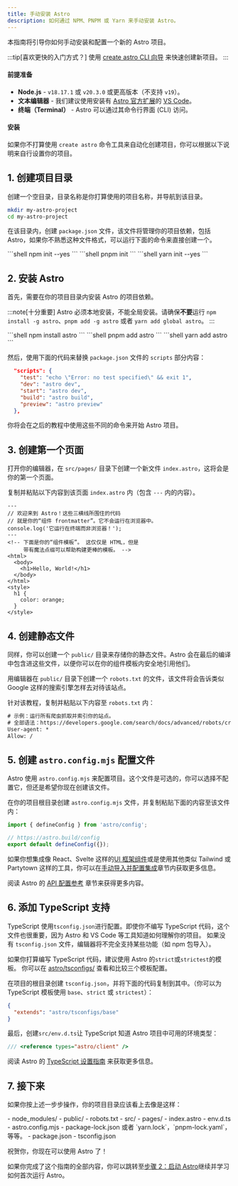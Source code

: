 ```yaml
---
title: 手动安装 Astro
description: 如何通过 NPM、PNPM 或 Yarn 来手动安装 Astro。
---
```


本指南将引导你如何手动安装和配置一个新的 Astro 项目。

:::tip[喜欢更快的入门方式？]
使用 [create astro CLI 向导](/zh-cn/install-and-setup/) 来快速创建新项目。
:::

#### 前提准备

- **Node.js** - `v18.17.1` 或 `v20.3.0` 或更高版本（不支持 `v19`）。
- **文本编辑器** - 我们建议使用安装有 [Astro 官方扩展](https://marketplace.visualstudio.com/items?itemName=astro-build.astro-vscode)的 [VS Code](https://code.visualstudio.com/)。
- **终端（Terminal）** - Astro 可以通过其命令行界面 (CLI) 访问。

#### 安装

如果你不打算使用 `create astro` 命令工具来自动化创建项目，你可以根据以下说明来自行设置你的项目。

## 1. 创建项目目录

创建一个空目录，目录名称是你打算使用的项目名称，并导航到该目录。

```bash
mkdir my-astro-project
cd my-astro-project
```

在该目录内，创建 `package.json` 文件，该文件将管理你的项目依赖，包括 Astro，如果你不熟悉这种文件格式，可以运行下面的命令来直接创建一个。

<PackageManagerTabs>
  <Fragment slot="npm">
  ```shell
  npm init --yes
  ```
  </Fragment>
  <Fragment slot="pnpm">
  ```shell
  pnpm init
  ```
  </Fragment>
  <Fragment slot="yarn">
  ```shell
  yarn init --yes
  ```
  </Fragment>
</PackageManagerTabs>

## 2. 安装 Astro

首先，需要在你的项目目录内安装 Astro 的项目依赖。

:::note[十分重要]
Astro 必须本地安装，不能全局安装。请确保**不要**运行 `npm install -g astro`、`pnpm add -g astro` 或者 `yarn add global astro`。
:::

<PackageManagerTabs>
  <Fragment slot="npm">
  ```shell
  npm install astro
  ```
  </Fragment>
  <Fragment slot="pnpm">
  ```shell
  pnpm add astro
  ```
  </Fragment>
  <Fragment slot="yarn">
  ```shell
  yarn add astro
  ```
  </Fragment>
</PackageManagerTabs>

然后，使用下面的代码来替换 `package.json` 文件的 `scripts` 部分内容：

```json title="package.json" del={2} ins={3-6}
  "scripts": {
    "test": "echo \"Error: no test specified\" && exit 1",
    "dev": "astro dev",
    "start": "astro dev",
    "build": "astro build",
    "preview": "astro preview"
  },
```

你将会在之后的教程中使用这些不同的命令来开始 Astro 项目。

## 3. 创建第一个页面

打开你的编辑器，在 `src/pages/` 目录下创建一个新文件 `index.astro`，这将会是你的第一个页面。

复制并粘贴以下内容到该页面 `index.astro` 内（包含 `---` 内的内容）。

```astro
---
// 欢迎来到 Astro！这些三横线所围住的代码
// 就是你的“组件 frontmatter”。它不会运行在浏览器中。
console.log('它运行在终端而非浏览器！');
---
<!-- 下面是你的“组件模板”。 这仅仅是 HTML，但是
     带有魔法点缀可以帮助构建更棒的模板。 -->
<html>
  <body>
    <h1>Hello, World!</h1>
  </body>
</html>
<style>
  h1 {
    color: orange;
  }
</style>
```

## 4. 创建静态文件

同样，你可以创建一个 `public/` 目录来存储你的静态文件。Astro 会在最后的编译中包含进这些文件，以便你可以在你的组件模板内安全地引用他们。

用编辑器在 `public/` 目录下创建一个 `robots.txt` 的文件，该文件将会告诉类似 Google 这样的搜索引擎怎样去对待该站点。

针对该教程，复制并粘贴以下内容至 `robots.txt` 内：

```diff title="public/robots.txt"
# 示例：运行所有爬虫抓取并索引你的站点。
# 全部语法：https://developers.google.com/search/docs/advanced/robots/create-robots-txt
User-agent: *
Allow: /
```

## 5. 创建 `astro.config.mjs` 配置文件

Astro 使用 `astro.config.mjs` 来配置项目。这个文件是可选的，你可以选择不配置它，但还是希望你现在创建该文件。

在你的项目根目录创建 `astro.config.mjs` 文件，并复制粘贴下面的内容至该文件内：

```js title="astro.config.mjs"
import { defineConfig } from 'astro/config';

// https://astro.build/config
export default defineConfig({});
```

如果你想集成像 React、Svelte 这样的[UI 框架组件](/zh-cn/guides/framework-components/)或是使用其他类似 Tailwind 或 Partytown 这样的工具，你可以在[手动导入并配置集成](/zh-cn/guides/integrations-guide/)章节内获取更多信息。


<ReadMore>阅读 Astro 的 [API 配置参考](/zh-cn/reference/configuration-reference/) 章节来获得更多内容。</ReadMore>

## 6. 添加 TypeScript 支持

TypeScript 使用`tsconfig.json`进行配置。即使你不编写 TypeScript 代码，这个文件也很重要，因为 Astro 和 VS Code 等工具知道如何理解你的项目。 如果没有 `tsconfig.json` 文件，编辑器将不完全支持某些功能（如 npm 包导入）。

如果你打算编写 TypeScript 代码，建议使用 Astro 的`strict`或`strictest`的模板。 你可以在 [astro/tsconfigs/](https://github.com/prosopo/captcha/blob/main/packages/astro/tsconfigs/) 查看和比较三个模板配置。

在项目的根目录创建 `tsconfig.json`，并将下面的代码复制到其中。（你可以为 TypeScript 模板使用 `base`、`strict` 或 `strictest`）：

```json title="tsconfig.json" "base"
{
  "extends": "astro/tsconfigs/base"
}
```

最后，创建`src/env.d.ts`让 TypeScript 知道 Astro 项目中可用的环境类型：

```ts title="src/env.d.ts"
/// <reference types="astro/client" />
```

<ReadMore> 阅读 Astro 的 [TypeScript 设置指南](/zh-cn/guides/typescript/#设置) 来获取更多信息。</ReadMore>

## 7. 接下来

如果你按上述一步步操作，你的项目目录应该看上去像是这样：

<FileTree>
- node_modules/
- public/
  - robots.txt
- src/
  - pages/
    - index.astro
  - env.d.ts
- astro.config.mjs
- package-lock.json 或者 `yarn.lock`，`pnpm-lock.yaml`，等等。
- package.json
- tsconfig.json
</FileTree>

祝贺你，你现在可以使用 Astro 了！

如果你完成了这个指南的全部内容，你可以跳转至[步骤 2：启动 Astro](/zh-cn/install-and-setup/#start-the-astro-dev-server)继续并学习如何首次运行 Astro。

